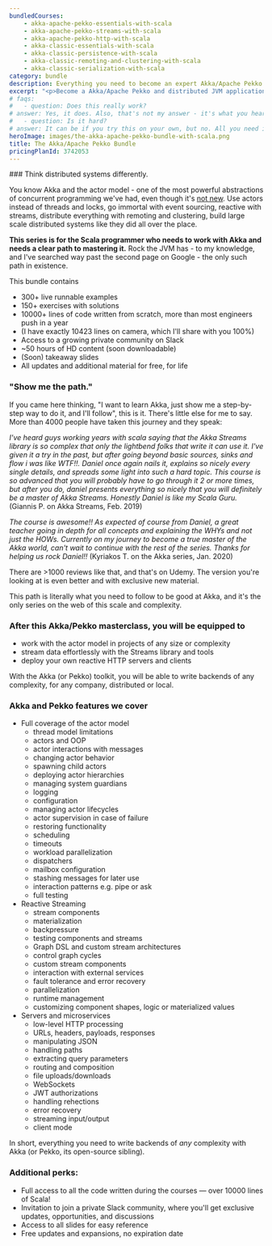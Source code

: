 ```yaml
---
bundledCourses:
    - akka-apache-pekko-essentials-with-scala
    - akka-apache-pekko-streams-with-scala
    - akka-apache-pekko-http-with-scala
    - akka-classic-essentials-with-scala
    - akka-classic-persistence-with-scala
    - akka-classic-remoting-and-clustering-with-scala
    - akka-classic-serialization-with-scala
category: bundle
description: Everything you need to become an expert Akka/Apache Pekko developer. Master Akka/Apache Pekko with Scala and distributed JVM applications through clear lessons, practical exercises, and a smooth learning curve. Ideal for those with some programming experience, this bundle will take you from zero to hero.
excerpt: "<p>Become a Akka/Apache Pekko and distributed JVM applications expert <strong>from scratch</strong> with our <strong>all-inclusive course bundle</strong>: master everything you need with Scala in one complete package, at a discount</p>"
# faqs:
#   - question: Does this really work?
# answer: Yes, it does. Also, that's not my answer - it's what you hear about all the Rock the JVM material from thousands of people now working at Apple, UniCredit, Adobe, Uber and other successful companies and teams around the world.
#   - question: Is it hard?
# answer: It can be if you try this on your own, but no. All you need is some essential Scala skills. Otherwise, I've designed the series so that it just grows in difficulty in time, proportional to your work. I only require that you've programmed before in some other language and you know some general fundamentals. At the end of the series, you will look back to the advanced pieces and you'll go like "Huh. That would have been pretty tough if I tried that on my own."
heroImage: images/the-akka-apache-pekko-bundle-with-scala.png
title: The Akka/Apache Pekko Bundle
pricingPlanId: 3742053
---
```



<CourseLayout>
<Fragment slot="goal">
### Think distributed systems differently.

You know Akka and the actor model - one of the most powerful abstractions of concurrent programming we've had, even though it's [not new](<https://en.wikipedia.org/wiki/Erlang_(programming_language)#%22Let_it_Crash%22_coding_style>). Use actors instead of threads and locks, go immortal with event sourcing, reactive with streams, distribute everything with remoting and clustering, build large scale distributed systems like they did all over the place.

**This series is for the Scala programmer who needs to work with Akka and needs a clear path to mastering it.** Rock the JVM has - to my knowledge, and I've searched way past the second page on Google - the only such path in existence.

This bundle contains

- 300+ live runnable examples
- 150+ exercises with solutions
- 10000+ lines of code written from scratch, more than most engineers push in a year
- (I have exactly 10423 lines on camera, which I'll share with you 100%)
- Access to a growing private community on Slack
- ~50 hours of HD content (soon downloadable)
- (Soon) takeaway slides
- All updates and additional material for free, for life

### "Show me the path."

If you came here thinking, "I want to learn Akka, just show me a step-by-step way to do it, and I'll follow", this is it. There's little else for me to say. More than 4000 people have taken this journey and they speak:

_I've heard guys working years with scala saying that the Akka Streams library is so complex that only the lightbend folks that write it can use it. I've given it a try in the past, but after going beyond basic sources, sinks and flow i was like WTF!!. Daniel once again nails it, explains so nicely every single details, and spreads some light into such a hard topic. This course is so advanced that you will probably have to go through it 2 or more times, but after you do, daniel presents everything so nicely that you will definitely be a master of Akka Streams. Honestly Daniel is like my Scala Guru._ (Giannis P. on Akka Streams, Feb. 2019)

_The course is awesome!! As expected of course from Daniel, a great teacher going in depth for all concepts and explaining the WHYs and not just the HOWs. Currently on my journey to become a true master of the Akka world, can't wait to continue with the rest of the series. Thanks for helping us rock Daniel!!_ (Kyriakos T. on the Akka series, Jan. 2020)

There are >1000 reviews like that, and that's on Udemy. The version you're looking at is even better and with exclusive new material.

This path is literally what you need to follow to be good at Akka, and it's the only series on the web of this scale and complexity.

</Fragment>
<Fragment slot="skills">

### After this Akka/Pekko masterclass, you will be equipped to

- work with the actor model in projects of any size or complexity
- stream data effortlessly with the Streams library and tools
- deploy your own reactive HTTP servers and clients

With the Akka (or Pekko) toolkit, you will be able to write backends of any complexity, for any company, distributed or local.

### Akka and Pekko features we cover

- Full coverage of the actor model
    - thread model limitations
    - actors and OOP
    - actor interactions with messages
    - changing actor behavior
    - spawning child actors
    - deploying actor hierarchies
    - managing system guardians
    - logging
    - configuration
    - managing actor lifecycles
    - actor supervision in case of failure
    - restoring functionality
    - scheduling
    - timeouts
    - workload parallelization
    - dispatchers
    - mailbox configuration
    - stashing messages for later use
    - interaction patterns e.g. pipe or ask
    - full testing
- Reactive Streaming
    - stream components
    - materialization
    - backpressure
    - testing components and streams
    - Graph DSL and custom stream architectures
    - control graph cycles
    - custom stream components
    - interaction with external services
    - fault tolerance and error recovery
    - parallelization
    - runtime management
    - customizing component shapes, logic or materialized values
- Servers and microservices
    - low-level HTTP processing
    - URLs, headers, payloads, responses
    - manipulating JSON
    - handling paths
    - extracting query parameters
    - routing and composition
    - file uploads/downloads
    - WebSockets
    - JWT authorizations
    - handling rehections
    - error recovery
    - streaming input/output
    - client mode

In short, everything you need to write backends of _any_ complexity with Akka (or Pekko, its open-source sibling).

### Additional perks:

- Full access to all the code written during the courses — over 10000 lines of Scala!
- Invitation to join a private Slack community, where you'll get exclusive updates, opportunities, and discussions
- Access to all slides for easy reference
- Free updates and expansions, no expiration date

</Fragment>

</CourseLayout>
